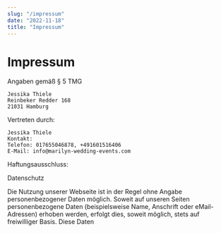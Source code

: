 ```yaml
---
slug: "/impressum"
date: "2022-11-18"
title: "Impressum"
---
```


# Impressum

Angaben gemäß § 5 TMG

```
Jessika Thiele
Reinbeker Redder 168
21031 Hamburg
```
Vertreten durch:
```
Jessika Thiele
Kontakt:
Telefon: 017655046878, +491601516406
E-Mail: info@marilyn-wedding-events.com
```

Haftungsausschluss:

Datenschutz

Die Nutzung unserer Webseite ist in der Regel ohne Angabe personenbezogener Daten möglich.
Soweit auf unseren Seiten personenbezogene Daten (beispielsweise Name, Anschrift oder eMail-Adressen) erhoben werden,
erfolgt dies, soweit möglich, stets auf freiwilliger Basis. Diese Daten